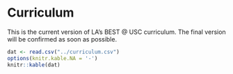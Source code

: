 # Curriculum

This is the current version of LA's BEST \@ USC curriculum. The final version will
be confirmed as soon as possible.

```r
dat <- read.csv("../curriculum.csv")
options(knitr.kable.NA = '-')
knitr::kable(dat)
```

